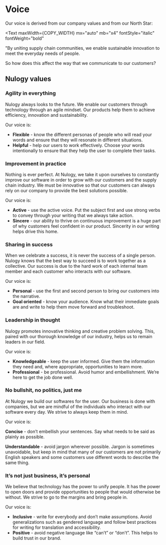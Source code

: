 
# Voice

Our voice is derived from our company values and from our North Star:

<Text
  maxWidth={COPY_WIDTH}
  mx="auto"
  mb="x4"
  fontStyle="italic"
  fontWeight="bold"
>
  "By uniting supply chain communities, we enable sustainable innovation to meet
  the everyday needs of people.
</Text>

So how does this affect the way that we communicate to our customers?

## Nulogy values

### Agility in everything

Nulogy always looks to the future. We enable our customers through technology through an agile mindset. Our products help them to achieve efficiency, innovation and sustainability.

Our voice is:

- **Flexible** - know the different personas of people who will read your words and ensure that they will resonate in different situations.
- **Helpful** - help our users to work effectively. Choose your words intentionally to ensure that they help the user to complete their tasks.

### Improvement in practice

Nothing is ever perfect. At Nulogy, we take it upon ourselves to constantly improve our software in order to grow with our customers and the supply chain industry. We must be innovative so that our customers can always rely on our company to provide the best solutions possible.

Our voice is:

- **Active** - use the active voice. Put the subject first and use strong verbs to convey through your writing that we always take action.
- **Sincere** - our ability to thrive on continuous improvement is a huge part of why customers feel confident in our product. Sincerity in our writing helps drive this home.

### Sharing in success

When we celebrate a success, it is never the success of a single person. Nulogy knows that the best way to succeed is to work together as a collective. Our success is due to the hard work of each internal team member and each customer who interacts with our software.

Our voice is:

- **Personal** - use the first and second person to bring our customers into the narrative.
- **Goal oriented** - know your audience. Know what their immediate goals are and write to help them move forward and troubleshoot.

### Leadership in thought

Nulogy promotes innovative thinking and creative problem solving. This, paired with our thorough knowledge of our industry, helps us to remain leaders in our field.

Our voice is:

- **Knowledgeable** - keep the user informed. Give them the information they need and, where appropriate, opportunities to learn more.
- **Professional** - be professional. Avoid humor and embellishment. We’re here to get the job done well.

### No bullshit, no politics, just me

At Nulogy we build our softwares for the user. Our business is done with companies, but we are mindful of the individuals who interact with our software every day. We strive to always keep them in mind.

Our voice is:

**Concise** - don’t embellish your sentences. Say what needs to be said as plainly as possible.

**Understandable** - avoid jargon wherever possible. Jargon is sometimes unavoidable, but keep in mind that many of our customers are not primarily English speakers and some customers use different words to describe the same thing.

### It’s not just business, it’s personal

We believe that technology has the power to unify people. It has the power to open doors and provide opportunities to people that would otherwise be without. We strive to go to the margins and bring people in.

Our voice is:

- **Inclusive** - write for everybody and don’t make assumptions. Avoid generalizations such as gendered language and follow best practices for writing for translation and accessibility.
- **Positive** - avoid negative language like “can’t” or “don’t”. This helps to build trust in our brand.
